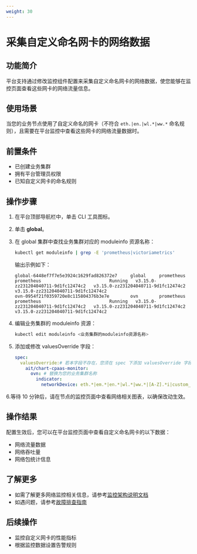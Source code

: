```yaml
---
weight: 30
---
```


# 采集自定义命名网卡的网络数据

## 功能简介

平台支持通过修改监控组件配置来采集自定义命名网卡的网络数据，使您能够在监控页面查看这些网卡的网络流量信息。

## 使用场景

当您的业务节点使用了自定义命名的网卡（不符合 `eth.|en.|wl.*|ww.*` 命名规则），且需要在平台监控中查看这些网卡的网络流量数据时。

## 前置条件

- 已创建业务集群
- 拥有平台管理员权限
- 已知自定义网卡的命名规则

## 操作步骤

1. 在平台顶部导航栏中，单击 CLI 工具图标。

2. 单击 **global**。

3. 在 global 集群中查找业务集群对应的 moduleinfo 资源名称：

    ```bash
    kubectl get moduleinfo | grep -E 'prometheus|victoriametrics'
    ```

    输出示例如下：

    ```
    global-6448ef7f7e5e3924c1629fad826372e7     global     prometheus          prometheus                          Running   v3.15.0-zz231204040711-9d1fc12474c2   v3.15.0-zz231204040711-9d1fc12474c2   v3.15.0-zz231204040711-9d1fc12474c2
    ovn-0954f21f0359720e8c115804376b3e7e        ovn        prometheus          prometheus                          Running   v3.15.0-zz231204040711-9d1fc12474c2   v3.15.0-zz231204040711-9d1fc12474c2   v3.15.0-zz231204040711-9d1fc12474c2
    ```

4. 编辑业务集群的 moduleinfo 资源：
    
    ```bash
    kubectl edit moduleinfo <业务集群的moduleinfo资源名称>
    ```

5. 添加或修改 valuesOverride 字段：

    ```yaml
    spec:
      valuesOverride:# 若本字段不存在，您须在 spec 下添加 valuesOverride 字段以及如下参数
        ait/chart-cpaas-monitor:
          ovn: # 替换为您的业务集群名称
            indicator:
              networkDevice: eth.*|em.*|en.*|wl.*|ww.*|[A-Z].*i|custom_interface # 替换 custom_interface 为自定义的正则表达式，以确保正确匹配网卡名称
    ```
6.等待 10 分钟后，请在节点的监控页面中查看网络相关图表，以确保改动生效。

## 操作结果

配置生效后，您可以在平台监控页面中查看自定义命名网卡的以下数据：
- 网络流量数据
- 网络吞吐量
- 网络包统计信息

## 了解更多

- 如需了解更多网络监控相关信息，请参考[监控架构说明文档](../architecture/index.mdx)
- 如遇问题，请参考[故障排查指南](../trouble_shooting/index.mdx)

## 后续操作

- 监控自定义网卡的性能指标
- 根据监控数据设置告警规则


